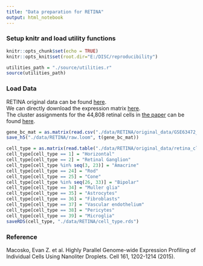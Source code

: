 ```yaml
---
title: "Data preparation for RETINA"
output: html_notebook
---
```

### Setup knitr and load utility functions
```r
knitr::opts_chunk$set(echo = TRUE)
knitr::opts_knit$set(root.dir="E:/DISC/reproducibility")
```
```r
utilities_path = "./source/utilities.r"
source(utilities_path)
```
### Load Data
RETINA original data can be found <a href="https://www.ncbi.nlm.nih.gov/geo/query/acc.cgi?acc=GSE63472">here</a>.</br>
We can directly download the expression matrix <a href="https://www.ncbi.nlm.nih.gov/geo/download/?acc=GSE63472&format=file&file=GSE63472%5FP14Retina%5Fmerged%5Fdigital%5Fexpression%2Etxt%2Egz">here</a>.</br>
The cluster assignments for the 44,808 retinal cells in <a href="https://www.sciencedirect.com/science/article/pii/S0092867415005498">the paper</a> can be found <a href="http://mccarrolllab.org/wp-content/uploads/2015/05/retina_clusteridentities.txt">here</a>.
```r
gene_bc_mat = as.matrix(read.csv("./data/RETINA/original_data/GSE63472_P14Retina_merged_digital_expression.txt.gz", sep = "\t", row.names = 1))
save_h5("./data/RETINA/raw.loom", t(gene_bc_mat))
```
```r
cell_type = as.matrix(read.table("./data/RETINA/original_data/retina_clusteridentities.txt", sep = "\t", row.names = 1))[, 1]
cell_type[cell_type == 1] = "Horizontal"
cell_type[cell_type == 2] = "Retinal Ganglion"
cell_type[cell_type %in% seq(3, 23)] = "Amacrine"
cell_type[cell_type == 24] = "Rod"
cell_type[cell_type == 25] = "Cone"
cell_type[cell_type %in% seq(26, 33)] = "Bipolar"
cell_type[cell_type == 34] = "Muller glia"
cell_type[cell_type == 35] = "Astrocytes"
cell_type[cell_type == 36] = "Fibroblasts"
cell_type[cell_type == 37] = "Vascular endothelium"
cell_type[cell_type == 38] = "Pericytes"
cell_type[cell_type == 39] = "Microglia"
saveRDS(cell_type, "./data/RETINA/cell_type.rds")
```
### Reference
Macosko, Evan Z. et al. Highly Parallel Genome-wide Expression Profiling of Individual Cells Using Nanoliter Droplets. Cell 161, 1202-1214 (2015).
